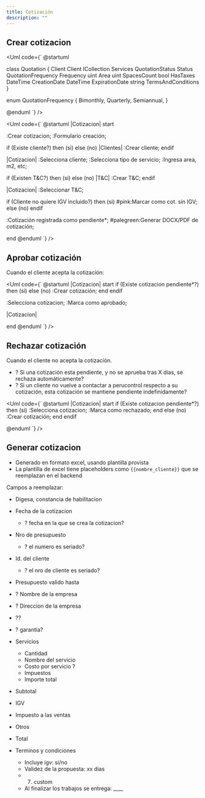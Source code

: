 ```yaml
---
title: Cotización
description: ""
---
```


## Crear cotizacion

<Uml code={`
@startuml

class Quotation
{
    Client Client
    ICollection<Service> Services
    QuotationStatus Status
    QuotationFrequency Frequency
    uint Area
    uint SpacesCount
    bool HasTaxes
    DateTime CreationDate
    DateTime ExpirationDate
    string TermsAndConditions
}

enum QuotationFrequency
{
  Bimonthly,
  Quarterly,
  Semiannual,
}

@enduml
`} />

<Uml code={`
@startuml
|Cotizacion|
start

:Crear cotizacion;
:Formulario creación;

if (Existe cliente?) then (si)
else (no)
	|Clientes|
	:Crear cliente;
endif

|Cotizacion|
:Selecciona cliente;
:Selecciona tipo de servicio;
:Ingresa area, m2, etc;

if (Existen T&C?) then (si)
else (no)
	|T&C|
	:Crear T&C;
endif

|Cotizacion|
:Seleccionar T&C;

if (Cliente no quiere IGV incluido?) then (si)
	#pink:Marcar como cot. sin IGV;
else (no)
endif

:Cotización registrada como pendiente*;
#palegreen:Generar DOCX/PDF de cotización;

end
@enduml
`} />


## Aprobar cotización

Cuando el cliente acepta la cotización:

<Uml code={`
@startuml
|Cotizacion|
start
if (Existe cotizacion pendiente*?) then (si)
else (no)
	:Crear cotización;
	end
endif

:Selecciona cotizacion;
:Marca como aprobado;


|Cotizacion|

end
@enduml
`} />


## Rechazar cotización

Cuando el cliente no acepta la cotización.

- ? Si una cotización esta pendiente, y no se aprueba tras X dias,
  se rechaza automáticamente?
- ? Si un cliente no vuelve a contactar a perucontrol respecto a
  su cotización, esta cotización se mantiene pendiente indefinidamente?

<Uml code={`
@startuml
|Cotizacion|
start
if (Existe cotizacion pendiente*?) then (si)
	:Selecciona cotizacion;
	:Marca como rechazado;
end
else (no)
	:Crear cotización;
	end
endif

@enduml
`} />


## Generar cotizacion

- Generado en formato excel, usando plantilla provista
- La plantilla de excel tiene placeholders como `{{nombre_cliente}}`
  que se reemplazan en el backend

Campos a reemplazar:

- Digesa, constancia de habilitacion
- Fecha de la cotizacion
  - ? fecha en la que se crea la cotizacion?
- Nro de presupuesto
  - ? el numero es seriado?
- Id. del cliente
  - ? el nro de cliente es seriado?
- Presupuesto valido hasta

- ? Nombre de la empresa
- ? Direccion de la empresa
- ??

- ? garantia?

- Servicios
  - Cantidad
  - Nombre del servicio
  - Costo por servicio ?
  - Impuestos
  - Importe total
- Subtotal
- IGV
- Impuesto a las ventas
- Otros
- Total

- Terminos y condiciones
  - Incluye igv: si/no
  - Validez de la propuesta: xx dias
  - 7. custom
  - Al finalizar los trabajos se entrega: ____



